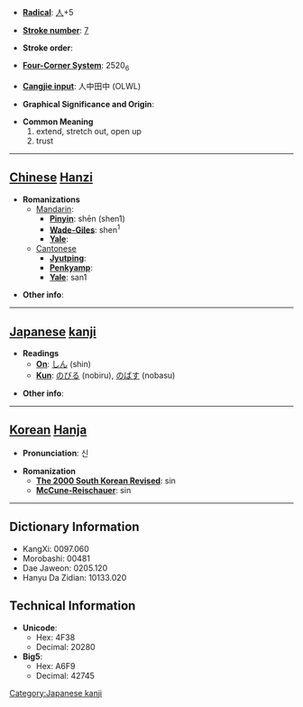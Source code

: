 * '''[[Wiktionary:Chinese radical index| Radical]]''': [[Wiktionary:Chinese radical index 人|人]]+5

* '''[[Wiktionary:Chinese total strokes index|Stroke number]]''': [[Wiktionary:Chinese total strokes index 7|7]]

* '''Stroke order''': 

* '''[[Wiktionary:Chinese four corner index|Four-Corner System]]''': 2520<sub>6</sub>

* '''[[Wiktionary:Chinese Cangjie index|Cangjie input]]''': 人中田中 (OLWL)

* '''Graphical Significance and Origin''': 

* '''Common Meaning'''
*#extend, stretch out, open up
*# trust


----

== [[Chinese]] [[Hanzi]] ==

* '''Romanizations'''
** [[Mandarin]]:
*** '''[[Pinyin]]''': shēn (shen1)
*** '''[[Wade-Giles]]''': shen<sup>1</sup>
*** '''[[Yale]]''': 
**[[Cantonese]]
***'''[[Jyutping]]''':
***'''[[Penkyamp]]''': 
***'''[[Yale]]''': san1

* '''Other info''': 

----

== [[Japanese]] [[kanji]] ==

* '''Readings'''
** '''[[On]]''': [[しん]] (shin)
** '''[[Kun]]''': [[のびる]] (nobiru), [[のばす]] (nobasu)

* '''Other info''':  

----

== [[Korean]] [[Hanja]] ==

* '''Pronunciation''': 신

* '''Romanization'''
** '''[[The 2000 South Korean Revised Romanization|The 2000 South Korean Revised]]''': sin
** '''[[McCune-Reischauer]]''': sin

----

== Dictionary Information ==

* KangXi: 0097.060
* Morobashi: 00481
* Dae Jaweon: 0205.120
* Hanyu Da Zidian: 10133.020

== Technical Information ==

* '''Unicode''':
** Hex: 4F38
** Decimal: 20280
* '''Big5''':
** Hex: A6F9
** Decimal: 42745

[[Category:Japanese kanji]]